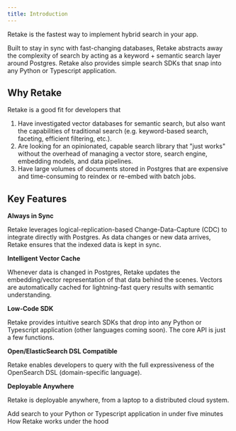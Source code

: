 ```yaml
---
title: Introduction
---
```


Retake is the fastest way to implement hybrid search in your app.

Built to stay in sync with fast-changing databases, Retake abstracts away the complexity of search by acting as a
keyword + semantic search layer around Postgres. Retake also provides simple search SDKs that snap into any
Python or Typescript application.

## Why Retake

Retake is a good fit for developers that

1. Have investigated vector databases for semantic search, but also want the capabilities of traditional search
   (e.g. keyword-based search, faceting, efficient filtering, etc.).
2. Are looking for an opinionated, capable search library that "just works" without the overhead of managing a vector store,
   search engine, embedding models, and data pipelines.
3. Have large volumes of documents stored in Postgres that are expensive and time-consuming to reindex or re-embed
   with batch jobs.

## Key Features

**Always in Sync**

Retake leverages logical-replication-based Change-Data-Capture (CDC) to integrate directly with Postgres. As data changes or new data arrives,
Retake ensures that the indexed data is kept in sync.

**Intelligent Vector Cache**

Whenever data is changed in Postgres, Retake updates the embedding/vector representation of that data behind the scenes.
Vectors are automatically cached for lightning-fast query results with semantic understanding.

**Low-Code SDK**

Retake provides intuitive search SDKs that drop into any Python or Typescript application (other languages coming soon).
The core API is just a few functions.

**Open/ElasticSearch DSL Compatible**

Retake enables developers to query with the full expressiveness of the OpenSearch DSL (domain-specific language).

**Deployable Anywhere**

Retake is deployable anywhere, from a laptop to a distributed cloud system.

<CardGroup cols={2}>
  <Card title="Quick Start" icon="circle-play" href="/quickstart">
    Add search to your Python or Typescript application in under five minutes
  </Card>
  <Card title="Architecture" icon="circle-play" href="/architecture">
    How Retake works under the hood
  </Card>
</CardGroup>
